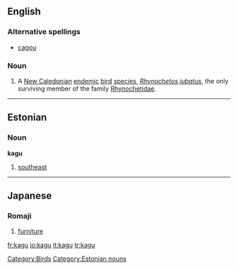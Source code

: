{{also|kägu}}
==English==
{{wikipedia}}

===Alternative spellings===
*[[cagou]]

===Noun===
{{en-noun}}

# A [[New Caledonia]]n [[endemic]] [[bird]] [[species]], ''[[Rhynochetos jubatus]]'', the only surviving member of the family [[Rhynochetidae]].

[[Category:Birds]]

----

==Estonian==

===Noun===
'''kagu'''

# [[southeast]]

[[Category:Estonian nouns]]

----

==Japanese==

{{ja-attention|Romaji header should be replaced with POS header|key=p}}

===Romaji===
{{romaji2|かぐ}}

# {{ja-def|家具}} [[furniture]]

[[fr:kagu]]
[[io:kagu]]
[[it:kagu]]
[[tr:kagu]]
